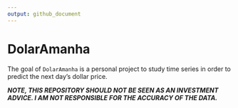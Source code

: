 ```yaml
---
output: github_document
---
```


<!-- README.md is generated from README.Rmd. Please edit that file -->

# DolarAmanha

<!-- badges: start -->

<!-- badges: end -->

The goal of `DolarAmanha` is a personal project to study time series in order to predict the next day's dollar price.

***NOTE, THIS REPOSITORY SHOULD NOT BE SEEN AS AN INVESTMENT ADVICE. I AM NOT RESPONSIBLE FOR THE ACCURACY OF THE DATA.***
